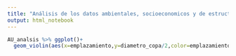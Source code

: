 ```yaml
---
title: "Análisis de los datos ambientales, socioeconomicos y de estructura física por sectores censales urbanos de Santiago de Cali"
output: html_notebook
---
```


 
```r
AU_analsis %>% ggplot()+
  geom_violin(aes(x=emplazamiento,y=diametro_copa/2,color=emplazamiento))
```



